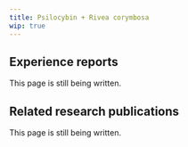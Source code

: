 ---
title: Psilocybin + Rivea corymbosa
wip: true
---

## Experience reports

This page is still being written.

## Related research publications

This page is still being written.

